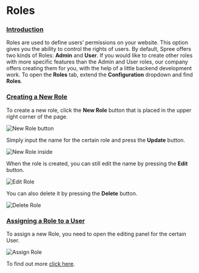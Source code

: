 # Roles

### [Introduction](roles#introduction) <a id="introduction"></a>

Roles are used to define users’ permissions on your website. This option gives you the ability to control the rights of users. By default, Spree offers two kinds of Roles: **Admin** and **User**. If you would like to create other roles with more specific features than the Admin and User roles, our company offers creating them for you, with the help of a little backend development work. To open the **Roles** tab, extend the **Configuration** dropdown and find **Roles**.

### [Creating a New Role](roles#creating-a-new-role) <a id="creating-a-new-role"></a>

To create a new role, click the **New Role** button that is placed in the upper right corner of the page.

![New Role button](/images/image%20%2840%29.png)

Simply input the name for the certain role and press the **Update** button.

![New Role inside](/images/image%20%2830%29.png)

When the role is created, you can still edit the name by pressing the **Edit** button.

![Edit Role](/images/image%20%2834%29.png)

You can also delete it by pressing the **Delete** button.

![Delete Role](/images/image%20%2837%29.png)

### [Assigning a Role to a User](roles#assigning-a-role-to-a-user) <a id="assigning-a-role-to-a-user"></a>

To assign a new Role, you need to open the editing panel for the certain User.

![Assign Role](/images/image%20%2821%29.png)

To find out more [click here](../users/editing-users#introduction).

